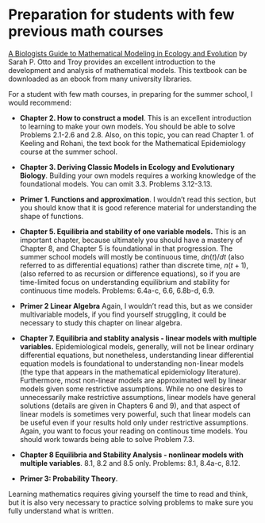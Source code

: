 # Preparation for students with few previous math courses {.unlisted .unnumbered #prep}

[A Biologists Guide to Mathematical Modeling in Ecology and Evolution](https://press.princeton.edu/books/hardcover/9780691123448/a-biologists-guide-to-mathematical-modeling-in-ecology-and-evolution) by Sarah P. Otto and Troy provides an excellent introduction to the development and analysis of mathematical models. This textbook can be downloaded as an ebook from many university libraries.

For a student with few math courses, in preparing for the summer school, I would recommend:

- **Chapter 2. How to construct a model**. This is an excellent introduction to learning to make your own models. You should be able to solve Problems 2.1-2.6 and 2.8. Also, on this topic, you can read Chapter 1. of Keeling and Rohani, the text book for the Mathematical Epidemiology course at the summer school.

- **Chapter 3. Deriving Classic Models in Ecology and Evolutionary Biology**. Building your own models requires a working knowledge of the foundational models. You can omit 3.3. Problems 3.12-3.13.

- **Primer 1. Functions and approximation**. I wouldn't read this section, but you should know that it is good reference material for understanding the shape of functions.

- **Chapter 5. Equilibria and stability of one variable models.** This is an important chapter, because ultimately you should have a mastery of Chapter 8, and Chapter 5 is foundational in that progression. The summer school models will mostly be continuous time, $dn(t)/dt$ (also referred to as differential equations) rather than discrete time, $n(t+1)$, (also referred to as recursion or difference equations), so if you are time-limited focus on understanding equilibrium and stability for continuous time models. Problems: 6.4a-c, 6.6, 6.8b-d, 6.9.

- **Primer 2 Linear Algebra** Again, I wouldn't read this, but as we consider multivariable models, if you find yourself struggling, it could be necessary to study this chapter on linear algebra.

- **Chapter 7. Equilibria and stablity analysis - linear models with multiple variables.** Epidemiological models, generally, will not be linear ordinary differential equations, but nonetheless, understanding linear differential equation models is foundational to understanding non-linear models (the type that appears in the mathematical epidemiology literature). Furthermore, most non-linear models are approximated well by linear models given some restrictive assumptions. While no one desires to unnecessarily make restrictive assumptions, linear models have general solutions (details are given in Chapters 6 and 9), and that aspect of linear models is sometimes very powerful, such that linear models can be useful even if your results hold only under restrictive assumptions. Again, you want to focus your reading on continous time models. You should work towards being able to solve Problem 7.3.

- **Chapter 8 Equilibria and Stability Analysis - nonlinear models with multiple variables**. 8.1, 8.2 and 8.5 only. Problems: 8.1, 8.4a-c, 8.12.

- **Primer 3: Probability Theory**.

Learning mathematics requires giving yourself the time to read and think, but it is also very necessary to practice solving problems to make sure you fully understand what is written.


